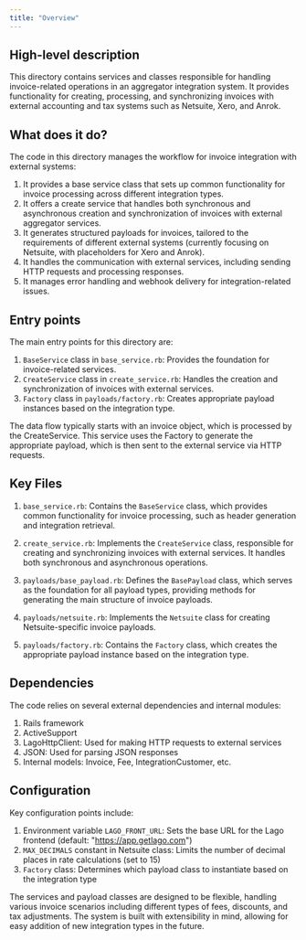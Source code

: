 ```yaml
---
title: "Overview"
---
```


## High-level description
This directory contains services and classes responsible for handling invoice-related operations in an aggregator integration system. It provides functionality for creating, processing, and synchronizing invoices with external accounting and tax systems such as Netsuite, Xero, and Anrok.

## What does it do?
The code in this directory manages the workflow for invoice integration with external systems:

1. It provides a base service class that sets up common functionality for invoice processing across different integration types.
2. It offers a create service that handles both synchronous and asynchronous creation and synchronization of invoices with external aggregator services.
3. It generates structured payloads for invoices, tailored to the requirements of different external systems (currently focusing on Netsuite, with placeholders for Xero and Anrok).
4. It handles the communication with external services, including sending HTTP requests and processing responses.
5. It manages error handling and webhook delivery for integration-related issues.

## Entry points
The main entry points for this directory are:

1. `BaseService` class in `base_service.rb`: Provides the foundation for invoice-related services.
2. `CreateService` class in `create_service.rb`: Handles the creation and synchronization of invoices with external services.
3. `Factory` class in `payloads/factory.rb`: Creates appropriate payload instances based on the integration type.

The data flow typically starts with an invoice object, which is processed by the CreateService. This service uses the Factory to generate the appropriate payload, which is then sent to the external service via HTTP requests.

## Key Files
1. `base_service.rb`: Contains the `BaseService` class, which provides common functionality for invoice processing, such as header generation and integration retrieval.

2. `create_service.rb`: Implements the `CreateService` class, responsible for creating and synchronizing invoices with external services. It handles both synchronous and asynchronous operations.

3. `payloads/base_payload.rb`: Defines the `BasePayload` class, which serves as the foundation for all payload types, providing methods for generating the main structure of invoice payloads.

4. `payloads/netsuite.rb`: Implements the `Netsuite` class for creating Netsuite-specific invoice payloads.

5. `payloads/factory.rb`: Contains the `Factory` class, which creates the appropriate payload instance based on the integration type.

## Dependencies
The code relies on several external dependencies and internal modules:

1. Rails framework
2. ActiveSupport
3. LagoHttpClient: Used for making HTTP requests to external services
4. JSON: Used for parsing JSON responses
5. Internal models: Invoice, Fee, IntegrationCustomer, etc.

## Configuration
Key configuration points include:

1. Environment variable `LAGO_FRONT_URL`: Sets the base URL for the Lago frontend (default: "https://app.getlago.com")
2. `MAX_DECIMALS` constant in Netsuite class: Limits the number of decimal places in rate calculations (set to 15)
3. `Factory` class: Determines which payload class to instantiate based on the integration type

The services and payload classes are designed to be flexible, handling various invoice scenarios including different types of fees, discounts, and tax adjustments. The system is built with extensibility in mind, allowing for easy addition of new integration types in the future.
